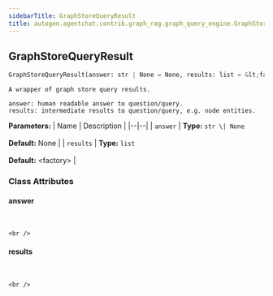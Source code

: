 ```yaml
---
sidebarTitle: GraphStoreQueryResult
title: autogen.agentchat.contrib.graph_rag.graph_query_engine.GraphStoreQueryResult
---
```

<h2 id="autogen.agentchat.contrib.graph_rag.graph_query_engine.GraphStoreQueryResult" class="doc doc-heading">
    <code class="doc-symbol doc-symbol-heading doc-symbol-class"></code>
    <span class="doc doc-object-name doc-class-name">GraphStoreQueryResult</span>
</h2>

```python
GraphStoreQueryResult(answer: str | None = None, results: list = &lt;factory>)
```

    A wrapper of graph store query results.
    
    answer: human readable answer to question/query.
    results: intermediate results to question/query, e.g. node entities.

<b>Parameters:</b>
| Name | Description |
|--|--|
| `answer` | **Type:** `str \| None`<br/><br/>**Default:** None |
| `results` | **Type:** `list`<br/><br/>**Default:** &lt;factory> |

### Class Attributes

<code class="doc-symbol doc-symbol-heading doc-symbol-attribute"></code>
#### answer
<br />

    <br />

<code class="doc-symbol doc-symbol-heading doc-symbol-attribute"></code>
#### results
<br />

    <br />